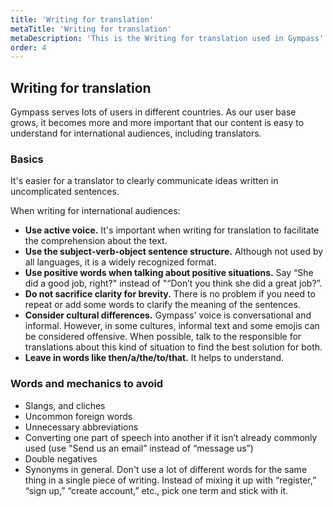 ```yaml
---
title: 'Writing for translation'
metaTitle: 'Writing for translation'
metaDescription: 'This is the Writing for translation used in Gympass'
order: 4
---
```


## Writing for translation

Gympass serves lots of users in different countries. As our user base grows, it
becomes more and more important that our content is easy to understand for
international audiences, including translators.

### Basics

It's easier for a translator to clearly communicate ideas written in
uncomplicated sentences.

When writing for international audiences:

- **Use active voice.** It's important when writing for translation to
  facilitate the comprehension about the text.
- **Use the subject-verb-object sentence structure.** Although not used by all
  languages, it is a widely recognized format.
- **Use positive words when talking about positive situations.** Say “She did a
  good job, right?" instead of "“Don’t you think she did a great job?”.
- **Do not sacrifice clarity for brevity.** There is no problem if you need to
  repeat or add some words to clarify the meaning of the sentences.
- **Consider cultural differences.** Gympass' voice is conversational and
  informal. However, in some cultures, informal text and some emojis can be
  considered offensive. When possible, talk to the responsible for translations
  about this kind of situation to find the best solution for both.
- **Leave in words like then/a/the/to/that.** It helps to understand.

### Words and mechanics to avoid

- Slangs, and cliches
- Uncommon foreign words
- Unnecessary abbreviations
- Converting one part of speech into another if it isn’t already commonly used
  (use "Send us an email” instead of “message us”)
- Double negatives
- Synonyms in general. Don't use a lot of different words for the same thing in
  a single piece of writing. Instead of mixing it up with “register,” “sign up,”
  “create account,” etc., pick one term and stick with it.
